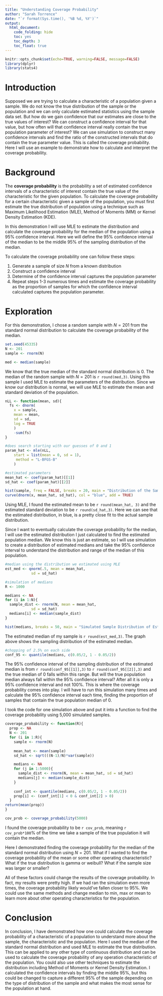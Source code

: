 ```yaml
---
title: "Understanding Coverage Probability"
author: "Sarah Torrence"
date: "`r format(Sys.time(), '%B %d, %Y')`"
output: 
  html_document: 
    code_folding: hide
    toc: yes
    toc_depth: 3
    toc_float: true
---
```


```r
knitr::opts_chunk$set(echo=TRUE, warning=FALSE, message=FALSE)
library(dplyr)
library(stats4)
```

# Introduction

Supposed we are trying to calculate a characteristic of a population given a sample. We do not know the true distribution of the sample or the population and we can only calculate estimated statistics using the sample data set. But how do we gain confidence that our estimates are close to the true values of interest? We can construct a confidence interval for that value, but how often will that confidence interval really contain the true population parameter of interest? We can use simulation to construct many confidence intervals and find the ratio of the constructed intervals that do contain the true parameter value. This is called the coverage probability. Here I will use an example to demonstrate how to calculate and interpret the coverage probability. 

# Background

The **coverage probability** is the probability a set of estimated confidence intervals of a characteristic of interest contain the true value of the characteristic for the given population. To calculate the coverage probability for a certain characteristic given a sample of the population, you must first estimate the true distribution of population using a technique such as Maximum Likelihood Estimation (MLE), Method of Moments (MM) or Kernel Density Estimation (KDE). 

In this demonstration I will use MLE to estimate the distribution and calculate the coverage probability for the median of the population using a 95% confidence interval. Here we will define the 95% confidence interval of the median to be the middle 95% of the sampling distribution of the median. 

To calculate the coverage probability one can follow these steps:

1. Generate a sample of size $N$ from a known distribution
2. Construct a confidence interval
3. Determine of the confidence interval captures the population parameter
4. Repeat steps 1-3 numerous times and estimate the coverage probability as the proportion of samples for which the confidence interval calculated captures the population parameter. 

# Exploration

For this demonstration, I chose a random sample with $N = 201$ from the standard normal distribution to calculate the coverage probability of the median. 
```r
set.seed(45335)
N <- 201
sample <- rnorm(N)

med <- median(sample)
```

We know that the true median of the standard normal distribution is 0. The median of the random sample with $N = 201$ is `r round(med,3)`. Using this sample I used MLE to estimate the parameters of the distribution. Since we know our distribution is normal, we will use MLE to estimate the mean and standard deviation of the population.
```r
nLL <- function(mean, sd){
  fs <- dnorm(
    x = sample,
    mean = mean, 
    sd = sd,
    log = TRUE
    )
    -sum(fs)
}

#does search starting with our guesses of 0 and 1
param_hat <- mle(nLL,
    start = list(mean = 0, sd = 1),
     method = "L-BFGS-B"
    )

#estimated parameters
mean_hat <- coef(param_hat)[[1]]
sd_hat <- coef(param_hat)[[2]]

hist(sample, freq = FALSE, breaks = 20, main = "Distribution of the Sample", xlab = "Sample Values")
curve(dnorm(x, mean_hat, sd_hat), col = "blue", add = TRUE)
```

Using MLE, I found the estimated mean to be `r round(mean_hat, 3)` and the estimated standard deviation to be `r round(sd_hat,3)`. Here we can see that the estimated distribution, in blue, is a pretty close fit to the actual sample distribution.

Since I want to eventually calculate the coverage probability for the median, I will use the estimated distribution I just calculated to find the estimated population median. We know this is just an estimate, so I will use simulation to create a distribution of estimated medians and take the 95% confidence interval to understand the distribution and range of the median of this population.
```r
#median using the distribution we estimated using MLE
est_med <- qnorm(.5, mean = mean_hat, 
            sd = sd_hat)

#simulation of medians
R <- 1000

medians <- NA
for (i in 1:N){
  sample_dist <- rnorm(N, mean = mean_hat, 
            sd = sd_hat)
  medians[i] <- median(sample_dist)
}

hist(medians, breaks = 50, main = "Simulated Sample Distribution of Estimated Median", xlab = "Estimated Median")
```

The estimated median of my sample is `r round(est_med,3)`. The graph above shows the sampling distribution of the estimated median. 
```r
#chopping of 2.5% on each side
conf_95 <- quantile(medians, c(0.05/2, 1 - 0.05/2))
```

The 95% confidence interval of the sampling distribution of the estimated median is from `r round(conf_95[[1]],3)` to `r round(conf_95[[2]],3)` and the true median of 0 falls within this range. But will the true population median always fall within the 95% confidence interval? After all it is only a 95% confidence interval and not 100%. This is where the coverage probability comes into play. I will have to run this simulation many times and calculate the 95% confidence interval each time, finding the proportion of samples that contain the true population median of 0. 

I took the code for one simulation above and put it into a function to find the coverage probability using 5,000 simulated samples.
```r
coverage_probability <- function(R){
  prop <- NA
  N <- 201
  for (i in 1:R){
    sample <- rnorm(N)
    
    mean_hat <- mean(sample)
    sd_hat <- sqrt(((N-1)/N)*var(sample))

    medians <- NA
    for (j in 1:5000){
      sample_dist <- rnorm(N, mean = mean_hat, sd = sd_hat)
      medians[j] <- median(sample_dist)
    }
    
    conf_int <- quantile(medians, c(0.05/2, 1 - 0.05/2))
    prop[i] <- (conf_int[1] < 0 & conf_int[2] > 0) 
  }
return(mean(prop))
}
```

```r
cov_prob <- coverage_probability(5000)
```
I found the coverage probability to be `r cov_prob`, meaning `r cov_prob*100`% of the time we take a sample of the true population it will contain the median. 

Here I demonstrated finding the coverage probability for the median of the standard normal distribution using $N = 201$. What if I wanted to find the coverage probability of the mean or some other operating characteristic? What if the true distribution is gamma or weibull? What if the sample size was larger or smaller?

All of these factors could change the results of the coverage probability. In fact, my results were pretty high. If we had ran the simulation even more times, the coverage probability likely would've fallen closer to 95%. We could use the same methods and change median to min, max or mean to learn more about other operating characteristics for the population. 

# Conclusion

In conclusion, I have demonstrated how one could calculate the coverage probability of a characteristic of a population to understand more about the sample, the characteristic and the population. Here I used the median of the standard normal distribution and used MLE to estimate the true distribution. This can be applied to any other type of continuous distribution and can be used to calculate the coverage probability of any operation characteristic of the population. You could also use other techniques to estimate the distribution including Method of Moments or Kernel Density Estimation. I calculated the confidence intervals by finding the middle 95%, but this could be changed to capture a different 95% of the sample depending on the type of distribution of the sample and what makes the most sense for the population at hand. 